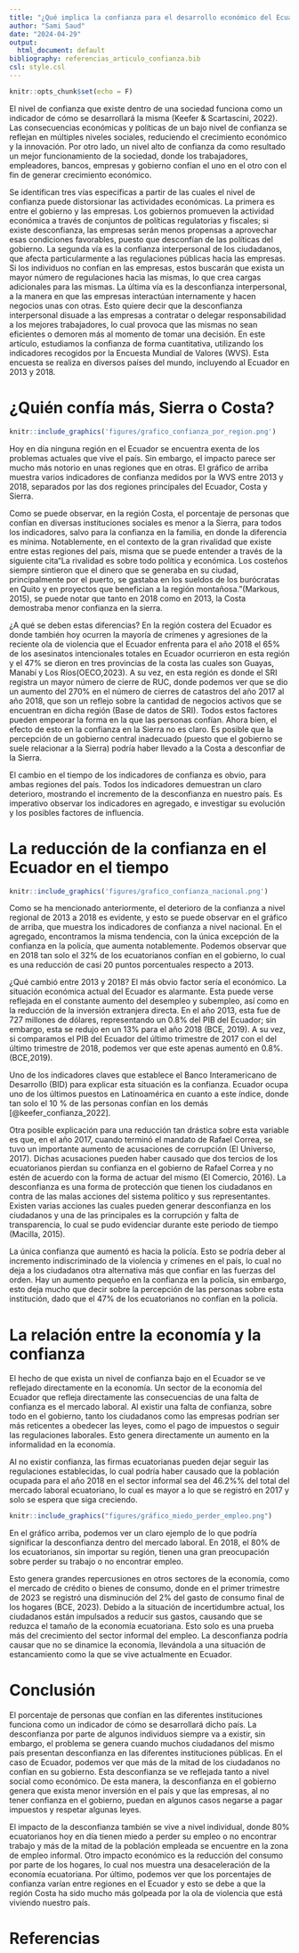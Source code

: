 ```yaml
---
title: "¿Qué implica la confianza para el desarrollo económico del Ecuador?"
author: "Sami Saud"
date: "2024-04-29"
output: 
  html_document: default
bibliography: referencias_articulo_confianza.bib
csl: style.csl
---
```


```r
knitr::opts_chunk$set(echo = F) 
```

El nivel de confianza que existe dentro de una sociedad funciona como un indicador de cómo se desarrollará la misma (Keefer & Scartascini, 2022). Las consecuencias económicas y políticas de un bajo nivel de confianza se reflejan en múltiples niveles sociales, reduciendo el crecimiento económico y la innovación. Por otro lado, un nivel alto de confianza da como resultado un mejor funcionamiento de la sociedad, donde los trabajadores, empleadores, bancos, empresas y gobierno confían el uno en el otro con el fin de generar crecimiento económico. 

Se identifican tres vías específicas a partir de las cuales el nivel de confianza puede distorsionar las actividades económicas. La primera es entre el gobierno y las empresas. Los gobiernos promueven la actividad económica a través de conjuntos de políticas regulatorias y fiscales; si existe desconfianza, las empresas serán menos propensas a aprovechar esas condiciones favorables, puesto que desconfían de las políticas del gobierno. La segunda vía es la confianza interpersonal de los ciudadanos, que afecta particularmente a las regulaciones públicas hacia las empresas. Si los individuos no confían en las empresas, estos buscarán que exista un mayor número de regulaciones hacia las mismas, lo que crea cargas adicionales para las mismas. La última vía es la desconfianza interpersonal, a la manera en que las empresas interactúan internamente y hacen negocios unas con otras. Esto quiere decir que la desconfianza interpersonal disuade a las empresas a contratar o delegar responsabilidad a los mejores trabajadores, lo cual provoca que las mismas no sean eficientes o demoren más al momento de tomar una decisión.  En este artículo, estudiamos la confianza de forma cuantitativa, utilizando los indicadores recogidos por la Encuesta Mundial de Valores (WVS). Esta encuesta se realiza en diversos países del mundo, incluyendo al Ecuador en 2013 y 2018. 

# ¿Quién confía más, Sierra o Costa?   

```r
knitr::include_graphics('figures/grafico_confianza_por_region.png')
```
Hoy en día ninguna región en el Ecuador se encuentra exenta de los problemas actuales que vive el país. Sin embargo, el impacto parece ser mucho más notorio en unas regiones que en otras. El gráfico de arriba muestra varios indicadores de confianza medidos por la WVS entre 2013 y 2018, separados por las dos regiones principales del Ecuador, Costa y Sierra. 

Como se puede observar, en la región Costa, el porcentaje de personas que confían en diversas instituciones sociales es menor a la Sierra, para todos los indicadores, salvo para la confianza en la familia, en donde la diferencia es mínima. Notablemente, en el contexto de la gran rivalidad que existe entre estas regiones del país, misma que se puede entender a través de la siguiente cita“La rivalidad es sobre todo política y económica. Los costeños siempre sintieron que el dinero que se generaba en su ciudad, principalmente por el puerto, se gastaba en los sueldos de los burócratas en Quito y en proyectos que benefician a la región montañosa.”(Markous, 2015), se puede notar que tanto en 2018 como en 2013, la Costa demostraba menor confianza en la sierra. 

¿A qué se deben estas diferencias? En la región costera del Ecuador es donde también hoy ocurren la mayoría de crímenes y agresiones de la reciente ola de violencia que el Ecuador enfrenta para el año 2018 el 65% de los asesinatos intencionales totales en Ecuador ocurrieron en esta región y el 47% se dieron en tres provincias de la costa las cuales son Guayas, Manabí y Los Ríos(OECO,2023). A su vez, en esta región es donde el SRI registra un mayor número de cierre de RUC, donde podemos ver que se dio un aumento del 270% en el número de cierres de catastros del año 2017 al año 2018, que son un reflejo sobre la cantidad de negocios activos que se encuentran en dicha región (Base de datos de SRI). Todos estos factores pueden empeorar la forma en la que las personas confían. Ahora bien, el efecto de esto en la confianza en la Sierra no es claro. Es posible que la percepción de un gobierno central inadecuado (puesto que el gobierno se suele relacionar a la Sierra) podría haber llevado a la Costa a desconfiar de la Sierra. 

El cambio en el tiempo de los indicadores de confianza es obvio, para ambas regiones del país. Todos los indicadores demuestran un claro deterioro, mostrando el incremento de la desconfianza en nuestro país. Es imperativo observar los indicadores en agregado, e investigar su evolución y los posibles factores de influencia. 

# La reducción de la confianza en el Ecuador en el tiempo

```r
knitr::include_graphics('figures/grafico_confianza_nacional.png')
```

Como se ha mencionado anteriormente, el deterioro de la confianza a nivel regional de 2013 a 2018 es evidente, y esto se puede observar en el gráfico de arriba, que muestra los indicadores de confianza a nivel nacional. En el agregado, encontramos la misma tendencia, con la única excepción de la confianza en la policía, que aumenta notablemente. Podemos observar que en 2018 tan solo el 32% de los ecuatorianos confían en el gobierno, lo cual es una reducción de casi 20 puntos porcentuales respecto a 2013. 

¿Qué cambió entre 2013 y 2018? El más obvio factor sería el económico. La situación económica actual del Ecuador es alarmante. Esta puede verse reflejada en el constante aumento del desempleo y subempleo, así como en la reducción de la inversión extranjera directa. En el año 2013, esta fue de 727 millones de dólares, representando un 0.8% del PIB del Ecuador; sin embargo, esta se redujo en un 13% para el año 2018 (BCE, 2019). A su vez, si comparamos el PIB del Ecuador del último trimestre de 2017 con el del último trimestre de 2018, podemos ver que este apenas aumentó en 0.8%.(BCE,2019).

Uno de los indicadores claves que establece el Banco Interamericano de Desarrollo (BID) para explicar esta situación es la confianza. Ecuador ocupa uno de los últimos puestos en Latinoamérica en cuanto a este índice, donde tan solo el 10 % de las personas confían en los demás [@keefer_confianza_2022].

Otra posible explicación para una reducción tan drástica sobre esta variable es que, en el año 2017, cuando terminó el mandato de Rafael Correa, se tuvo un importante aumento de acusaciones de corrupción (El Universo, 2017). Dichas acusaciones pueden haber causado que dos tercios de los ecuatorianos pierdan su confianza en el gobierno de Rafael Correa y no estén de acuerdo con la forma de actuar del mismo (El Comercio, 2016). La desconfianza es una forma de protección que tienen los ciudadanos en contra de las malas acciones del sistema político y sus representantes. Existen varias acciones las cuales pueden generar desconfianza  en los ciudadanos y una de las principales es la corrupción y falta de transparencia, lo cual se pudo evidenciar durante este periodo de tiempo (Macilla, 2015). 

La única confianza que aumentó es hacia la policía. Esto se podría deber al incremento indiscriminado de la violencia y crímenes en el país, lo cual no deja a los ciudadanos otra alternativa más que confiar en las fuerzas del orden. Hay un aumento pequeño en la confianza en la policía, sin embargo, esto deja mucho que decir sobre la percepción de las personas sobre esta institución, dado que el 47% de los ecuatorianos no confían en la policía.  

# La relación entre la economía y la confianza 

El hecho de que exista un nivel de confianza bajo en el Ecuador se ve reflejado directamente en la economía. Un sector de la economía del Ecuador que refleja directamente las consecuencias de una falta de confianza es el mercado laboral. Al existir una falta de confianza, sobre todo en el gobierno, tanto los ciudadanos como las empresas podrían ser más reticentes a obedecer las leyes, como el pago de impuestos o seguir las regulaciones laborales. Esto genera directamente un aumento en la informalidad en la economía.

Al no existir confianza, las firmas ecuatorianas pueden dejar seguir las regulaciones establecidas, lo cual podría haber causado que la población ocupada para el año 2018 en el sector informal sea del 46.2%% del total del mercado laboral ecuatoriano, lo cual es mayor a lo que se registró en 2017 y solo se espera que siga creciendo.

```r
knitr::include_graphics("figures/gráfico_miedo_perder_empleo.png")
```
En el gráfico arriba, podemos ver un claro ejemplo de lo que podría significar la desconfianza dentro del mercado laboral. En 2018, el 80% de los ecuatorianos, sin importar su región, tienen una gran preocupación sobre perder su trabajo o no encontrar empleo. 

Esto genera grandes repercusiones en otros sectores de la economía, como el mercado de crédito o bienes de consumo, donde en el primer trimestre de 2023 se registró una disminución del 2% del gasto de consumo final de los hogares (BCE, 2023). Debido a la situación de incertidumbre actual, los ciudadanos están impulsados a reducir sus gastos, causando que se reduzca el tamaño de la economía ecuatoriana. Esto solo es una prueba más del crecimiento del sector informal del empleo. La desconfianza podría causar que no se dinamice la economía, llevándola a una situación de estancamiento como la que se vive actualmente en Ecuador.

# Conclusión

El porcentaje de personas que confían en las diferentes instituciones funciona como un indicador de cómo se desarrollará dicho país. La desconfianza por parte de algunos individuos siempre va a existir, sin embargo, el problema se genera cuando muchos ciudadanos del mismo país presentan desconfianza en las diferentes instituciones públicas. En el caso de Ecuador, podemos ver que más de la mitad de los ciudadanos no confían en su gobierno. Esta desconfianza se ve reflejada tanto a nivel social como económico. De esta manera, la desconfianza en el gobierno genera que exista menor inversión en el país y que las empresas, al no tener confianza en el gobierno, puedan en algunos casos negarse a pagar impuestos y respetar algunas leyes.

El impacto de la desconfianza también se vive a nivel individual, donde 80% ecuatorianos hoy en día tienen miedo a perder su empleo o no encontrar trabajo y más de la mitad de la población empleada se encuentre en la zona de empleo informal. Otro impacto económico es la reducción del consumo por parte de los hogares, lo cual nos muestra una desaceleración de la economía ecuatoriana. Por último, podemos ver que los porcentajes de confianza varían entre regiones en el Ecuador y esto se debe a que la región Costa ha sido mucho más golpeada por la ola de violencia que está viviendo nuestro país.

# Referencias
